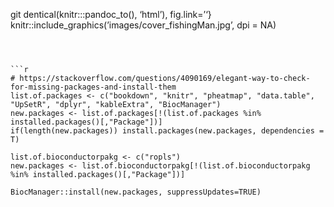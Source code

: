 git dentical(knitr:::pandoc_to(), 'html'), fig.link=''}
knitr::include_graphics('images/cover_fishingMan.jpg', dpi = NA)
```



```r

# https://stackoverflow.com/questions/4090169/elegant-way-to-check-for-missing-packages-and-install-them
list.of.packages <- c("bookdown", "knitr", "pheatmap", "data.table", "UpSetR", "dplyr", "kableExtra", "BiocManager")
new.packages <- list.of.packages[!(list.of.packages %in% installed.packages()[,"Package"])]
if(length(new.packages)) install.packages(new.packages, dependencies = T)

list.of.bioconductorpakg <- c("ropls")
new.packages <- list.of.bioconductorpakg[!(list.of.bioconductorpakg %in% installed.packages()[,"Package"])]

BiocManager::install(new.packages, suppressUpdates=TRUE)
```

